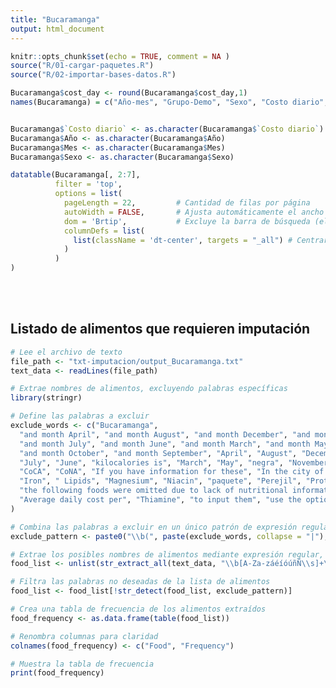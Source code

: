 ```yaml
---
title: "Bucaramanga"
output: html_document
---
```


```r
knitr::opts_chunk$set(echo = TRUE, comment = NA )
source("R/01-cargar-paquetes.R")
source("R/02-importar-bases-datos.R")

```

```r
Bucaramanga$cost_day <- round(Bucaramanga$cost_day,1)
names(Bucaramanga) = c("Año-mes", "Grupo-Demo", "Sexo", "Costo diario", "Dieta", "Mes", "Año")


Bucaramanga$`Costo diario` <- as.character(Bucaramanga$`Costo diario`)
Bucaramanga$Año <- as.character(Bucaramanga$Año)
Bucaramanga$Mes <- as.character(Bucaramanga$Mes)
Bucaramanga$Sexo <- as.character(Bucaramanga$Sexo)

datatable(Bucaramanga[, 2:7], 
          filter = 'top', 
          options = list(
            pageLength = 22,         # Cantidad de filas por página
            autoWidth = FALSE,       # Ajusta automáticamente el ancho de las columnas
            dom = 'Brtip',           # Excluye la barra de búsqueda (elimina 'f')
            columnDefs = list(
              list(className = 'dt-center', targets = "_all") # Centrar el contenido
            )
          )
)

```



<br><br>

## Listado de alimentos que requieren imputación 

```r
# Lee el archivo de texto
file_path <- "txt-imputacion/output_Bucaramanga.txt"
text_data <- readLines(file_path)

# Extrae nombres de alimentos, excluyendo palabras específicas
library(stringr)

# Define las palabras a excluir
exclude_words <- c("Bucaramanga",
  "and month April", "and month August", "and month December", "and month February", "and month January", 
  "and month July", "and month June", "and month March", "and month May", "and month November", 
  "and month October", "and month September", "April", "August", "December", "February", "January", 
  "July", "June", "kilocalories is", "March", "May", "negra", "November", "October", "September",
  "CoCA", "CoNA", "If you have information for these", "In the city of Medellin for the year ",
  "Iron", " Lipids", "Magnesium", "Niacin", "paquete", "Perejil", "Protein", "Sodium", 
  "the following foods were omitted due to lack of nutritional information", "The nutrients to use in the model are", 
  "Average daily cost per", "Thiamine", "to input them", "use the optional parameter called", "VitaminA", "VitaminC", "Zinc","Calcium", "tacos", "Cali","Folate","Lipids", "Phosphorus","Riboflavin","Calabacín", "bota", "cogote", "paletero"
)

# Combina las palabras a excluir en un único patrón de expresión regular
exclude_pattern <- paste0("\\b(", paste(exclude_words, collapse = "|"), ")\\b")

# Extrae los posibles nombres de alimentos mediante expresión regular, excluyendo las palabras no deseadas
food_list <- unlist(str_extract_all(text_data, "\\b[A-Za-záéíóúñÑ\\s]+\\b"))

# Filtra las palabras no deseadas de la lista de alimentos
food_list <- food_list[!str_detect(food_list, exclude_pattern)]

# Crea una tabla de frecuencia de los alimentos extraídos
food_frequency <- as.data.frame(table(food_list))

# Renombra columnas para claridad
colnames(food_frequency) <- c("Food", "Frequency")

# Muestra la tabla de frecuencia
print(food_frequency)

```